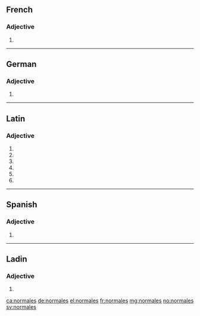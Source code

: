 ==French==

===Adjective===
{{fr-adj-form}} {{f-p}}

# {{feminine plural of|normal|lang=fr}}

----

==German==

===Adjective===
{{head|de|adjective form}}

# {{inflected form of|normal|lang=de}}

----

==Latin==

===Adjective===
{{la-adj-form|normālēs}}

# {{inflection of|normalis|normālis|nom|m|p|lang=la}}
# {{inflection of|normalis|normālis|nom|f|p|lang=la}}
# {{inflection of|normalis|normālis|acc|m|p|lang=la}}
# {{inflection of|normalis|normālis|acc|f|p|lang=la}}
# {{inflection of|normalis|normālis|voc|m|p|lang=la}}
# {{inflection of|normalis|normālis|voc|f|p|lang=la}}

----

==Spanish==

===Adjective===
{{head|es|adjective form}} {{m|f}} {{p}}

# {{plural of|lang=es|[[normal]]|nocat=1}}

----
==Ladin==

===Adjective===
{{head|lld|adjective form|g=f}} {{plural}}

# {{feminine plural of|normal|lang=lld|nocat=1}}
{{rfc-auto}}

[[ca:normales]]
[[de:normales]]
[[el:normales]]
[[fr:normales]]
[[mg:normales]]
[[no:normales]]
[[sv:normales]]